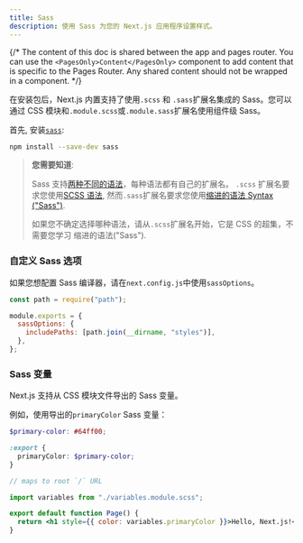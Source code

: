 ```yaml
---
title: Sass
description: 使用 Sass 为您的 Next.js 应用程序设置样式。
---
```


{/* The content of this doc is shared between the app and pages router. You can use the `<PagesOnly>Content</PagesOnly>` component to add content that is specific to the Pages Router. Any shared content should not be wrapped in a component. */}

在安装包后，Next.js 内置支持了使用`.scss` 和 `.sass`扩展名集成的 Sass。您可以通过 CSS 模块和`.module.scss`或`.module.sass`扩展名使用组件级 Sass。

首先, 安装[`sass`](https://github.com/sass/sass):

```bash filename="Terminal"
npm install --save-dev sass
```

> **您需要知道**:
>
> Sass 支持[两种不同的语法](https://sass-lang.com/documentation/syntax)，每种语法都有自己的扩展名。
> `.scss` 扩展名要求您使用[SCSS 语法](https://sass-lang.com/documentation/syntax#scss),
> 然而`.sass`扩展名要求您使用[缩进的语法 Syntax ("Sass")](https://sass-lang.com/documentation/syntax#the-indented-syntax).
>
> 如果您不确定选择哪种语法，请从`.scss`扩展名开始，它是 CSS 的超集，不需要您学习
> 缩进的语法("Sass").

### 自定义 Sass 选项

如果您想配置 Sass 编译器，请在`next.config.js`中使用`sassOptions`。

```js filename="next.config.js"
const path = require("path");

module.exports = {
  sassOptions: {
    includePaths: [path.join(__dirname, "styles")],
  },
};
```

### Sass 变量

Next.js 支持从 CSS 模块文件导出的 Sass 变量。

例如，使用导出的`primaryColor` Sass 变量：

```scss filename="app/variables.module.scss"
$primary-color: #64ff00;

:export {
  primaryColor: $primary-color;
}
```

```jsx filename="app/page.js"
// maps to root `/` URL

import variables from "./variables.module.scss";

export default function Page() {
  return <h1 style={{ color: variables.primaryColor }}>Hello, Next.js!</h1>;
}
```
